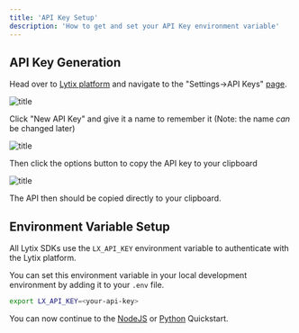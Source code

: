 ```yaml
---
title: 'API Key Setup'
description: 'How to get and set your API Key environment variable'
---
```


## API Key Generation 

Head over to [Lytix platform](https://lytix.co/login) and navigate to the "Settings->API Keys" [page](https://lytix.co/home/settings/apiKeys/). 


![title](/images/apiKeySetup/apiKeyOverview.png)

Click "New API Key" and give it a name to remember it (Note: the name _can_ be changed later)

![title](/images/apiKeySetup/apiKeyNameCreate.png)

Then click the options button to copy the API key to your clipboard

![title](/images/apiKeySetup/apiKeyCopyToClipboard.png)

The API then should be copied directly to your clipboard.

## Environment Variable Setup

All Lytix SDKs use the `LX_API_KEY` environment variable to authenticate with the Lytix platform. 

You can set this environment variable in your local development environment by adding it to your `.env` file.

```bash
export LX_API_KEY=<your-api-key>
```

You can now continue to the [NodeJS](/nodejs-quickstart) or [Python](/python-quickstart) Quickstart.

